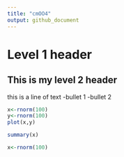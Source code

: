 ```yaml
---
title: "cmOO4"
output: github_document
---
```

# Level 1 header
## This is my level 2 header
this is a line of text
-bullet 1
-bullet 2

```r
x<-rnorm(100)
y<-rnorm(100)
plot(x,y)
```
```r
summary(x)
```
```r
x<-rnorm(100)
```

